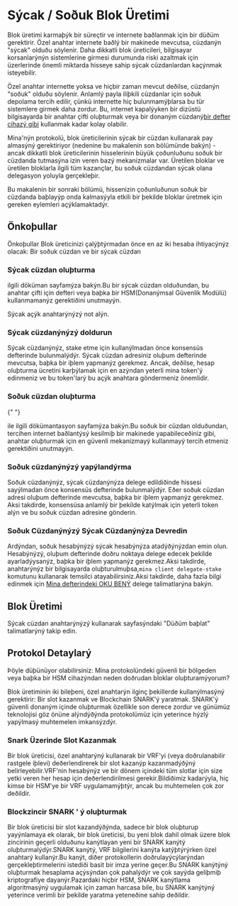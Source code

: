 
# Sýcak / Soðuk Blok Üretimi

Blok üretimi karmaþýk bir süreçtir ve internete baðlanmak için bir düðüm gerektirir. Özel anahtar internete baðlý bir makinede mevcutsa, cüzdanýn "sýcak" olduðu söylenir. Daha dikkatli blok üreticileri, bilgisayar korsanlarýnýn sistemlerine girmesi durumunda riski azaltmak için üzerlerinde önemli miktarda hisseye sahip sýcak cüzdanlardan kaçýnmak isteyebilir.

Özel anahtar internette yoksa ve hiçbir zaman mevcut deðilse, cüzdanýn "soðuk" olduðu söylenir. Anlamlý payla iliþkili cüzdanlar için soðuk depolama tercih edilir, çünkü internette hiç bulunmamýþlarsa bu tür sistemlere girmek daha zordur. Bu, internet kapalýyken bir dizüstü bilgisayarda bir anahtar çifti oluþturmak veya bir donaným cüzdaný[bir defter cihazý gibi](https://shop.ledger.com/) kullanmak kadar kolay olabilir.

Mina'nýn protokolü, blok üreticilerinin sýcak bir cüzdan kullanarak pay almasýný gerektiriyor (nedenine bu makalenin son bölümünde bakýn) - ancak dikkatli blok üreticilerinin hisselerinin büyük çoðunluðunu soðuk bir cüzdanda tutmasýna izin veren bazý mekanizmalar var. Üretilen bloklar ve üretilen bloklarla ilgili tüm kazançlar, bu soðuk cüzdandan sýcak olana delegasyon yoluyla gerçekleþir.

Bu makalenin bir sonraki bölümü, hissenizin çoðunluðunun soðuk bir cüzdanda baþlayýp onda kalmasýyla etkili bir þekilde bloklar üretmek için gereken eylemleri açýklamaktadýr.

## Önkoþullar

Önkoþullar
Blok üreticinizi çalýþtýrmadan önce en az iki hesaba ihtiyacýnýz olacak: Bir soðuk cüzdan ve bir sýcak cüzdan

### Sýcak cüzdan oluþturma

<DocLink copy="Anahtar oluþturmayla" url="/using-mina/keypair" /> ilgili döküman
sayfamýza bakýn.Bu bir sýcak cüzdan olduðundan, bu anahtar çifti için defteri veya
baþka bir HSM(Donanýmsal Güvenlik Modülü) kullanmamanýz gerektiðini unutmayýn.

Sýcak açýk anahtarýnýzý not alýn.

### Sýcak cüzdanýnýzý doldurun

Sýcak cüzdanýnýz, stake etme için kullanýlmadan önce konsensüs defterinde bulunmalýdýr. Sýcak cüzdan adresiniz oluþum defterinde mevcutsa, baþka bir iþlem yapmanýz gerekmez. Ancak, deðilse, hesap oluþturma ücretini karþýlamak için en azýndan yeterli mina token'ý edinmeniz ve bu token'larý bu açýk anahtara göndermeniz önemlidir.

### Soðuk cüzdan oluþturma

{" "}

<DocLink copy="Anahtar oluþturma" url="/using-mina/keypair" />
ile ilgili dökümantasyon sayfamýza bakýn.Bu soðuk bir cüzdan olduðundan, tercihen
internet baðlantýsý kesilmiþ bir makinede yapabileceðiniz gibi, anahtar oluþturmak
için en güvenli mekanizmayý kullanmayý tercih etmeniz gerektiðini unutmayýn.

### Soðuk cüzdanýnýzý yapýlandýrma

Soðuk cüzdanýnýz, sýcak cüzdanýnýza delege edildiðinde hissesi sayýlmadan önce konsensüs defterinde bulunmalýdýr. Eðer soðuk cüzdan adresi oluþum defterinde mevcutsa, baþka bir iþlem yapmanýz gerekmez. Aksi takdirde, konsensüsa anlamlý bir þekilde katýlmak için yeterli token alýn ve bu soðuk cüzdan adresine gönderin.

### Soðuk Cüzdanýnýzý Sýcak Cüzdanýnýza Devredin

Ardýndan, soðuk hesabýnýzý sýcak hesabýnýza atadýðýnýzdan emin olun. Hesabýnýzý, oluþum defterinde doðru noktaya delege edecek þekilde ayarladýysanýz, baþka bir iþlem yapmanýz gerekmez.Aksi takdirde, anahtarýnýz bir bilgisayarda oluþturulmuþsa,`mina client delegate-stake` komutunu kullanarak temsilci atayabilirsiniz.Aksi takdirde, daha fazla bilgi edinmek için [Mina defterindeki OKU BENÝ](https://github.com/jspada/ledger-app-mina/tree/v1.0.0-beta.2) delege talimatlarýna bakýn.

## Blok Üretimi

Sýcak cüzdan anahtarýnýzý kullanarak <DocLink copy="Aða Baðlanma" url="/using-mina/connecting" /> sayfasýndaki "Düðüm baþlat" talimatlarýný takip edin.

## Protokol Detaylarý

Þöyle düþünüyor olabilirsiniz: Mina protokolündeki güvenli bir bölgeden veya baþka bir HSM cihazýndan neden doðrudan bloklar oluþturamýyorum?

Blok üretiminin iki bileþeni, özel anahtarýn ilginç þekillerde kullanýlmasýný gerektirir: Bir slot kazanmak ve Blockchain SNARK'ý yaratmak. SNARK'ý güvenli donaným içinde oluþturmak özellikle son derece zordur ve günümüz teknolojisi göz önüne alýndýðýnda protokolümüz için yeterince hýzlý yapýlmasý muhtemelen imkansýzdýr.

### Snark Üzerinde Slot Kazanmak

Bir blok üreticisi, özel anahtarýný kullanarak bir VRF'yi (veya doðrulanabilir rastgele iþlevi) deðerlendirerek bir slot kazanýp kazanmadýðýný belirleyebilir.VRF'nin hesabýnýz ve bir dönem içindeki tüm slotlar için size yetki veren her hesap için deðerlendirilmesi gerekir.Bildiðimiz kadarýyla, hiç kimse bir HSM'ye bir VRF uygulamamýþtýr, ancak bu muhtemelen çok zor deðildir.

### Blockzincir SNARK ' ý oluþturmak

Bir blok üreticisi bir slot kazandýðýnda, sadece bir blok oluþturup yayýnlamaya ek olarak, bir blok üreticisi, bu yeni blok dahil olmak üzere blok zincirinin geçerli olduðunu kanýtlayan yeni bir SNARK kanýtý oluþturmalýdýr.SNARK kanýtý, VRF bilgilerini kanýta katýþtýrýrken özel anahtarý kullanýr.Bu kanýt, diðer protokollerin doðrulayýcýlarýndan gerçekleþtirmelerini istediði basit bir imza yerine geçer.Bu SNARK kanýtýný oluþturmak hesaplama açýsýndan çok pahalýdýr ve çok sayýda geliþmiþ kriptografiye dayanýr.Pazardaki hiçbir HSM, SNARK kanýtlama algoritmasýný uygulamak için zaman harcasa bile, bu SNARK kanýtýný yeterince verimli bir þekilde yaratma yeteneðine sahip deðildir.
